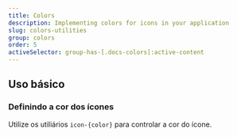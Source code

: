 ```yaml
---
title: Colors
description: Implementing colors for icons in your application
slug: colors-utilities
group: colors
order: 5
activeSelector: group-has-[.docs-colors]:active-content
---
```


## Uso básico
### Definindo a cor dos ícones

Utilize os utiliários `icon-{color}` para controlar a cor do ícone.
